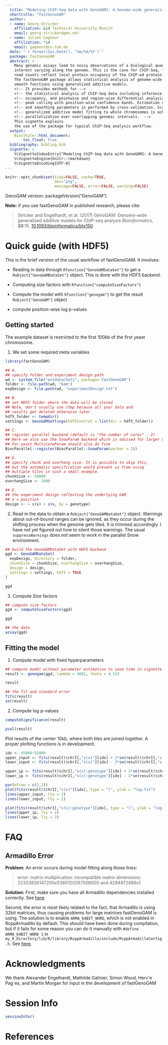 ```yaml
---
  title: "Modeling ChIP-Seq data with GenoGAM2: A Genome-wide generalized additive model"
  shorttitle: "fastGenoGAM"
  author: 
  - name: Georg Stricker
	affiliation: &id Technical University Munich
	email: georg.stricker@gmx.net
  - name: Julien Gagneur
	affiliation: *id
	email: gagneur@in.tum.de
  date: "`r format(Sys.Date(), '%m/%d/%Y')`"
  package: fastGenoGAM
  abstract: >
	Many genomic assays lead to noisy observations of a biological quantity of 
	interest varying along the genome. This is the case for ChIP-Seq, for which
	read counts reflect local protein occupancy of the ChIP-ed protein. 
	The fastGenoGAM package allows statistical analysis of genome-wide data with 
	smooth functions using generalized additive models. 
	<!-- It provides methods for -->
	<!-- the statistical analysis of ChIP-Seq data including inference of protein  -->
	<!-- occupancy, and pointwise and region-wise differential analysis as well as  -->
	<!-- peak calling with position-wise confidence bands. Estimation of dispersion  -->
	<!-- and smoothing parameters is performed by cross-validation. Scaling of  -->
	<!-- generalized additive model fitting to whole chromosomes is achieved by  -->
	<!-- parallelization over overlapping genomic intervals.  -->
	This vignette explains
	the use of the package for typical ChIP-Seq analysis workflow.
  output: 
    BiocStyle::html_document:
		toc_float: true
  bibliography: bibliog.bib
  vignette: >
    %\VignetteIndexEntry{"Modeling ChIP-Seq data with GenoGAM2: A Genome-wide generalized additive model"}
    %\VignetteEngine{knitr::rmarkdown}
    %\VignetteEncoding{UTF-8}
---
```

 

```r
knitr::opts_chunk$set(tidy=FALSE, cache=TRUE,
                      dev="png",
                      message=FALSE, error=FALSE, warning=FALSE)
```

GenoGAM version: packageVersion("GenoGAM")

**Note:** if you use fastGenoGAM in published research, please cite:

> Stricker and Engelhardt, et al. (2017)
> GenoGAM: Genome-wide generalized additive models for ChIP-seq analysis
> *Bioinformatics*, **33**:15.
> [10.1093/bioinformatics/btx150](https://doi.org/10.1093/bioinformatics/btx150)

# Quick guide (with HDF5)

This is the brief version of the usual workflow of fastGenoGAM. It involves:

- Reading in data through `Rfunction{"GenoGAMDataSet"}` to get a `Robject{"GenoGAMDataSet"}` object. This is done with the HDF5 backend.
  
- Computing size factors with `Rfunction{"computeSizeFactors"}`
  
- Compute the model with `Rfunction{"genogam"}` to get the result `Robject{"GenoGAM"}` object

- compute position-wise log p-values

## Getting started

The example dataset is restricted to the first 100kb of the first yeast chromosome.

1. We set some required meta variables

```r
library(fastGenoGAM)

## A.
## specify folder and experiment design path
wd <- system.file("extdata/Set1", package='fastGenoGAM')
folder <- file.path(wd, "bam")
expDesign <- file.path(wd, "experimentDesign.txt")

## B. 
## set HDF5 folder where the data will be stored
## Note, don't usually use /tmp because all your data and
## results get deleted otherwise later
hdf5_folder <- tempdir()
settings <- GenoGAMSettings(hdf5Control = list(dir = hdf5_folder))

## C.
## register parallel backend (default is "the number of cores" - 2)
## Here we also use the SnowParam backend which is advised for larger data
## For yeast MulticoreParam should also do fine
BiocParallel::register(BiocParallel::SnowParam(worker = 2))

## D.
## specify chunk and overhang size. It is possible to skip this,
## but the automatic specification would prevent us from using
## multiple tiles in such a small example.
chunkSize <- 50000
overhangSize <- 1000

## E.
## the experiment design reflecting the underlying GAM
## x = position
design <- ~ s(x) + s(x, by = genotype)
```

2. Read in the data to obtain a `Robject{"GenoGAMDataSet"}` object.
Warnings about out-of-bound ranges can be ignored, as they occur during the 
shifting process when the genome gets tiled. It is trimmed accordingly.
I have not yet figured out how to silent those warnings. 
The usual `suppressWarnings` does not seem to work in the parallel Snow environment.

```r
## build the GenoGAMDataSet with HDF5 backend
ggd <- GenoGAMDataSet(
  expDesign, directory = folder,
  chunkSize = chunkSize, overhangSize = overhangSize,
  design = design,
  settings = settings, hdf5 = TRUE
)

ggd
```

3. Compute Size factors

```r
## compute size factors
ggd <- computeSizeFactors(ggd)

ggd

## the data
assay(ggd)
```

## Fitting the model

1. Compute model with fixed hyperparameters

```r
## compute model without parameter estimation to save time in vignette
result <- genogam(ggd, lambda = 4601, theta = 4.51)

result

## the fit and standard error
fits(result)
se(result)
```

2. Compute log p-values
```r
computeSignificance(result)

pval(result)
````

Plot results of the center 10kb, where both tiles are joined together. A proper plotting functions is in development.

```r
idx <- 45000:55000
upper_input <- fits(result)$chrI[,"s(x)"][idx] + 2*se(result)$chrI[,"s(x)"][idx]
lower_input <- fits(result)$chrI[,"s(x)"][idx] - 2*se(result)$chrI[,"s(x)"][idx]

upper_ip <- fits(result)$chrI[,"s(x):genotype"][idx] + 2*se(result)$chrI[,"s(x):genotype"][idx]
lower_ip <- fits(result)$chrI[,"s(x):genotype"][idx] - 2*se(result)$chrI[,"s(x):genotype"][idx]
```

```r
par(mfrow = c(2,1))
plot(fits(result)$chrI[,"s(x)"][idx], type = "l", ylab = "log-fit")
lines(upper_input, lty = 2)
lines(lower_input, lty = 2)

plot(fits(result)$chrI[,"s(x):genotype"][idx], type = "l", ylab = "log-fit")
lines(upper_ip, lty = 2)
lines(lower_ip, lty = 2)
```

# FAQ

## Armadillo Error

**Problem:** An error occurs during model fitting along those lines:

> error: matrix multiplication: incompatible matrix dimensions: 22333830147200x5360120267008000 and 4294972496x1

**Solution:** First, make sure you have all Armadillo dependencies installed correctly. See [here](http://arma.sourceforge.net/download.html)

Second, the error is most likely related to the fact, that Armadillo is using 32bit matrices, thus causing problems for large matrices fastGenoGAM is using. The solution is to enable `ARMA_64BIT_WORD`, which is not enabled in RcppArmadillo by default. This should have been done during compilation, but if it fails for some reason you can do it manually with `#define ARMA_64BIT_WORD 1` in `my_R_Directory/lib/R/library/RcppArmadillo/include/RcppArmadilloConfig.h`. See [here](https://stackoverflow.com/questions/40592054/large-matrices-in-rcpparmadillo-via-the-arma-64bit-word-define).

# Acknowledgments

We thank Alexander Engelhardt, Mathilde Galinier, Simon Wood, Herv\'e Pag\`es, and Martin Morgan for input in the development of fastGenoGAM

# Session Info

```r
sessionInfo()
```

# References


